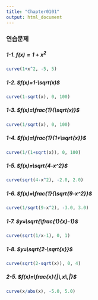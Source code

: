 ```yaml
---
title: "Chapter0101"
output: html_document
---
```


### 연습문제

##### 1-1. $f(x)=1+x^2$

```r
curve(1+x^2, -5, 5)
```

##### 1-2. $f(x)=1-\sqrt(x)$

```r
curve(1-sqrt(x), 0, 100)
```

##### 1-3. $f(x)=\frac{1}{\sqrt(x)}$

```r
curve(1/sqrt(x), 0, 100)
```

##### 1-4. $f(x)=\frac{1}{1+\sqrt{x}}$

```r
curve(1/(1+sqrt(x)), 0, 100)
```

##### 1-5. $f(x)=\sqrt{4-x^2}$

```r
curve(sqrt(4-x^2), -2.0, 2.0)
```

##### 1-6. $f(x)=\frac{1}{\sqrt{9-x^2}}$

```r
curve(1/sqrt(9-x^2), -3.0, 3.0)
```

##### 1-7. $y=\sqrt{\frac{1}{x}-1}$

```r
curve(sqrt(1/x-1), 0, 1)
```

##### 1-8. $y=\sqrt{2-\sqrt{x}}$

```r
curve(sqrt(2-sqrt(x)), 0, 4)
```

##### 2-5. $f(x)=\frac{x}{|\,x\,|}$

```r
curve(x/abs(x), -5.0, 5.0)
```